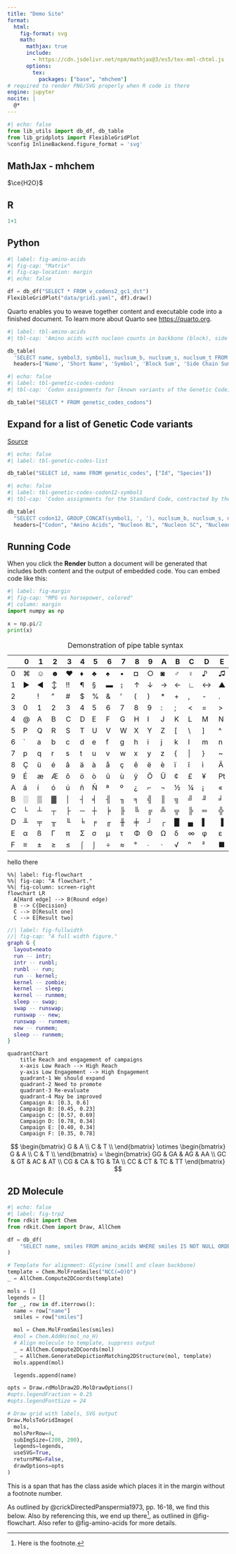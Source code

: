 ```yaml
---
title: "Demo Site"
format: 
  html: 
    fig-format: svg
    math:
      mathjax: true
      include: 
        - https://cdn.jsdelivr.net/npm/mathjax@3/es5/tex-mml-chtml.js
      options:
        tex:
          packages: ["base", "mhchem"]
# required to render PNG/SVG properly when R code is there 
engine: jupyter 
nocite: |
  @*
---
```


```python
#| echo: false
from lib_utils import db_df, db_table
from lib_gridplots import FlexibleGridPlot
%config InlineBackend.figure_format = 'svg'
```

## MathJax - mhchem

$\ce{H2O}$

## R

```r
1+1
```

## Python

```python
#| label: fig-amino-acids
#| fig-cap: "Matrix"
#| fig-cap-location: margin
#| echo: false 

df = db_df("SELECT * FROM v_codons2_gc1_dst")
FlexibleGridPlot("data/grid1.yaml", df).draw()
```

Quarto enables you to weave together content and executable code into a finished document. To learn more about Quarto see <https://quarto.org>.

```python
#| label: tbl-amino-acids
#| tbl-cap: 'Amino acids with nucleon counts in backbone (block), side chain, and total, ordered by their weight.'

db_table(
  'SELECT name, symbol3, symbol1, nuclsum_b, nuclsum_s, nuclsum_t FROM amino_acids ORDER BY nuclsum_t', 
  headers=['Name', 'Short Name', 'Symbol', 'Block Sum', 'Side Chain Sum', 'Total Sum'])
```

```python
#| echo: false
#| label: tbl-genetic-codes-codons
#| tbl-cap: 'Codon assignments for [known variants of the Genetic Code](https://en.wikipedia.org/wiki/List_of_genetic_codes). GC1 = Standard Code.'

db_table("SELECT * FROM genetic_codes_codons")
```

::: {.callout-note collapse="true"}
## Expand for a list of Genetic Code variants

[Source](https://en.wikipedia.org/wiki/List_of_genetic_codes)

```python
#| echo: false
#| label: tbl-genetic-codes-list

db_table("SELECT id, name FROM genetic_codes", ["Id", "Species"])
```
:::

```python
#| echo: false
#| label: tbl-genetic-codes-codon12-symbol1
#| tbl-cap: 'Codon assignments for the Standard Code, contracted by the first two nucleotide bases.'

db_table(
  "SELECT codon12, GROUP_CONCAT(symbol1, ', '), nuclsum_b, nuclsum_s, nuclsum_t FROM v_codons2_symbol1_gc1_dst GROUP BY codon12", 
  headers=["Codon", "Amino Acids", "Nucleon BL", "Nucleon SC", "Nucleon Total"])
```

## Running Code

When you click the **Render** button a document will be generated that includes both content and the output of embedded code. You can embed code like this:

```python
#| label: fig-margin
#| fig-cap: "MPG vs horsepower, colored"
#| column: margin
import numpy as np

x = np.pi/2
print(x)
```

|   | 0 | 1 | 2 | 3 | 4 | 5 | 6 | 7 | 8 | 9 | A | B | C | D | E | F |
|-----|-----|-----|-----|-----|-----|-----|-----|-----|-----|-----|-----|-----|-----|-----|-----|-----|
| 0 | ⌘ | ☺ | ☻ | [♥]{.bg-warning} | [♦]{.bg-warning} | ♣ | ♠ | • | ◘ | ○ | ◙ | ♂ | ♀ | ♪ | ♫ | ☼ |
| 1 | ► | ◄ | ↕ | !! | ¶ | § | ▬ | ↨ | ↑ | ↓ | → | ← | ∟ | ↔ | ▲ | ▼ |
| 2 |  | ! | " | \# | \$ | \% | & | ' | ( | ) | \* | \+ | , | \- | . | / |
| 3 | 0 | 1 | 2 | 3 | 4 | 5 | 6 | 7 | 8 | 9 | : | ; | \< | = | \> | ? |
| 4 | \@ | A | B | C | D | E | F | G | H | I | J | K | L | M | N | O |
| 5 | P | Q | R | S | T | U | V | W | X | Y | Z | \[ | \\ | \] | \^ | \_ |
| 6 | \` | a | b | c | d | e | f | g | h | i | j | k | l | m | n | o |
| 7 | p | q | r | s | t | u | v | w | x | y | z | { | \| | } | \~ | ⌂ |
| 8 | Ç | ü | é | â | ä | à | å | ç | ê | ë | è | ï | î | ì | Ä | Å |
| 9 | É | æ | Æ | ô | ö | ò | û | ù | ÿ | Ö | Ü | ¢ | £ | ¥ | ₧ | ƒ |
| A | á | í | ó | ú | ñ | Ñ | ª | º | ¿ | ⌐ | ¬ | ½ | ¼ | ¡ | « | » |
| B | ░ | ▒ | ▓ | │ | ┤ | ╡ | ╢ | ╖ | ╕ | ╣ | ║ | ╗ | ╝ | ╜ | ╛ | ┐ |
| C | └ | ┴ | ┬ | ├ | ─ | ┼ | ╞ | ╟ | ╚ | ╔ | ╩ | ╦ | ╠ | ═ | ╬ | ╧ |
| D | ╨ | ╤ | ╥ | ╙ | ╘ | ╒ | ╓ | ╫ | ╪ | ┘ | ┌ | █ | ▄ | ▌ | ▐ | ▀ |
| E | α | ß | Γ | π | Σ | σ | µ | τ | Φ | Θ | Ω | δ | ∞ | φ | ε | ∩ |
| F | ≡ | ± | ≥ | ≤ | ⌠ | ⌡ | ÷ | ≈ | ° | ∙ | ⋅ | √ | ⁿ | ² | ■ | ↗ |

: Demonstration of pipe table syntax

hello there

```mermaid
%%| label: fig-flowchart
%%| fig-cap: "A flowchart."
%%| fig-column: screen-right
flowchart LR
  A[Hard edge] --> B(Round edge)
  B --> C{Decision}
  C --> D[Result one]
  C --> E[Result two]
```

```dot
//| label: fig-fullwidth
//| fig-cap: "A full width figure."
graph G {
  layout=neato
  run -- intr;
  intr -- runbl;
  runbl -- run;
  run -- kernel;
  kernel -- zombie;
  kernel -- sleep;
  kernel -- runmem;
  sleep -- swap;
  swap -- runswap;
  runswap -- new;
  runswap -- runmem;
  new -- runmem;
  sleep -- runmem;
}
```

```mermaid
quadrantChart
    title Reach and engagement of campaigns
    x-axis Low Reach --> High Reach
    y-axis Low Engagement --> High Engagement
    quadrant-1 We should expand
    quadrant-2 Need to promote
    quadrant-3 Re-evaluate
    quadrant-4 May be improved
    Campaign A: [0.3, 0.6]
    Campaign B: [0.45, 0.23]
    Campaign C: [0.57, 0.69]
    Campaign D: [0.78, 0.34]
    Campaign E: [0.40, 0.34]
    Campaign F: [0.35, 0.78]
```

$$
\begin{bmatrix} 
G & A \\ 
C & T \\ 
\end{bmatrix}
\otimes
\begin{bmatrix} 
G & A \\ 
C & T \\ 
\end{bmatrix}
=
\begin{bmatrix} 
GG & GA & AG & AA \\ 
GC & GT & AC & AT \\ 
CG & CA & TG & TA \\ 
CC & CT & TC & TT 
\end{bmatrix}
$$

## 2D Molecule

```python
#| echo: false
#| label: fig-trp2
from rdkit import Chem
from rdkit.Chem import Draw, AllChem

df = db_df(
    "SELECT name, smiles FROM amino_acids WHERE smiles IS NOT NULL ORDER BY nuclsum_t"
)

# Template for alignment: Glycine (small and clean backbone)
template = Chem.MolFromSmiles("NCC(=O)O")
_ = AllChem.Compute2DCoords(template)

mols = []
legends = []
for _, row in df.iterrows():
  name = row["name"]
  smiles = row["smiles"]

  mol = Chem.MolFromSmiles(smiles)
  #mol = Chem.AddHs(mol_no_H)
  # Align molecule to template, suppress output
  _ = AllChem.Compute2DCoords(mol)
  _ = AllChem.GenerateDepictionMatching2DStructure(mol, template)
  mols.append(mol)

  legends.append(name)

opts = Draw.rdMolDraw2D.MolDrawOptions()
#opts.legendFraction = 0.25
#opts.legendFontSize = 24

# Draw grid with labels, SVG output
Draw.MolsToGridImage(
  mols,
  molsPerRow=4,
  subImgSize=(200, 200),
  legends=legends,
  useSVG=True,
  returnPNG=False,
  drawOptions=opts
)
```

[This is a span that has the class aside which places it in the margin without a footnote number.]{.aside}

As outlined by @crickDirectedPanspermia1973, pp. 16-18, we find this below. Also by referencing this, we end up there[^1], as outlined in @fig-flowchart. Also refer to @fig-amino-acids for more details.

[^1]: Here is the footnote.